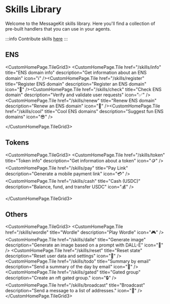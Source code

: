 
# Skills Library

Welcome to the MessageKit skills library. Here you'll find a collection of pre-built handlers that you can use in your agents.

:::info
Contribute skills [here](/community)
:::

## ENS

<CustomHomePage.TileGrid3>
    <CustomHomePage.Tile
        href="/skills/info"
        title="ENS domain info"
        description="Get information about an ENS domain"
        icon="ℹ️"
    /><CustomHomePage.Tile
        href="/skills/register"
        title="Register ENS domain"
        description="Register an ENS domain"
        icon="📝"
    /><CustomHomePage.Tile
        href="/skills/check"
        title="Check ENS domain"
        description="Verify and validate user requests"
        icon="✅"
    /><CustomHomePage.Tile
        href="/skills/renew"
        title="Renew ENS domain"
        description="Renew an ENS domain"
        icon="🔄"
    /><CustomHomePage.Tile
        href="/skills/cool"
        title="Cool ENS domains"
        description="Suggest fun ENS domains"
        icon="😎"
    />

</CustomHomePage.TileGrid3>

## Tokens

<CustomHomePage.TileGrid3>
    <CustomHomePage.Tile
        href="/skills/token"
        title="Token info"
        description="Get information about a token"
        icon="🪙"
    /><CustomHomePage.Tile
        href="/skills/pay"
        title="Pay Link"
        description="Generate a mobile payment link"
        icon="💳"
    />
    <CustomHomePage.Tile
        href="/skills/cash"
        title="Cash (USDC)"
        description="Balance, fund, and transfer USDC"
        icon="💰"
    />

</CustomHomePage.TileGrid3>

## Others

<CustomHomePage.TileGrid3>
  <CustomHomePage.Tile
    href="/skills/wordle"
    title="Wordle"
    description="Play Wordle"
    icon="🎮"
  />
  <CustomHomePage.Tile
    href="/skills/dalle"
    title="Generate image"
    description="Generate an image based on a prompt with DALL-E"
    icon="🎨"
  />
  <CustomHomePage.Tile
    href="/skills/reset"
    title="Reset state"
    description="Reset user data and settings"
    icon="🔄"
  />
  <CustomHomePage.Tile
    href="/skills/todo"
    title="Summary by email"
    description="Send a summary of the day by email"
    icon="📧"
  />
  <CustomHomePage.Tile
    href="/skills/gated"
    title="Gated group"
    description="Create an nft gated group."
    icon="🔒"
  />
  <CustomHomePage.Tile
    href="/skills/broadcast"
    title="Broadcast"
    description="Send a message to a list of addresses."
    icon="📢"
  />
</CustomHomePage.TileGrid3>

